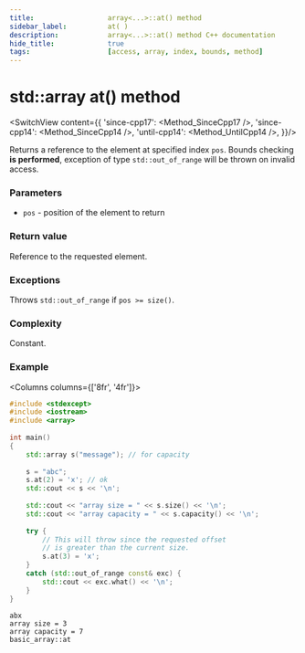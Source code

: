 ```yaml
---
title:					array<...>::at() method
sidebar_label:			at( )
description:			array<...>::at() method C++ documentation
hide_title:				true
tags:					[access, array, index, bounds, method]
---
```


# std::array at() method


<!-- Terms -->

<!----------------- Codes ---------------------->

<!-- at() -->

<SwitchView content={{
		'since-cpp17': <Method_SinceCpp17 />,
		'since-cpp14': <Method_SinceCpp14 />,
		'until-cpp14': <Method_UntilCpp14 />,
	}}/>

Returns a <Tooltip title={Term_ContAlias_Reference}>reference</Tooltip> to the element at specified index `pos`.
Bounds checking **is performed**, exception of type `std::out_of_range` will be thrown on invalid access.

### Parameters

- `pos` - position of the element to return

### Return value

Reference to the requested element.

### Exceptions

Throws `std::out_of_range` if `pos >= size()`.

### Complexity

Constant.

### Example

<Columns columns={['8fr', '4fr']}>
<div>

```cpp title='Main.cpp' showLineNumbers
#include <stdexcept>
#include <iostream>
#include <array>
 
int main()
{
	std::array s("message"); // for capacity
 
	s = "abc";
	s.at(2) = 'x'; // ok
	std::cout << s << '\n';
 
	std::cout << "array size = " << s.size() << '\n';
	std::cout << "array capacity = " << s.capacity() << '\n';
 
	try {
		// This will throw since the requested offset
		// is greater than the current size.
		s.at(3) = 'x';
	}
	catch (std::out_of_range const& exc) {
		std::cout << exc.what() << '\n';
	}
}
```

</div>
<div>

```plaintext title="Possible output"
abx
array size = 3
array capacity = 7
basic_array::at
```

</div>
</Columns>